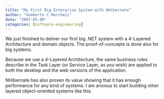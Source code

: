 ```yaml
---
title: "My First Big Enterprise System with NHibernate"
author: "Humberto C Marchezi"
date: "2007-05-09"
categories: [software-engineering]
---
```


We just finished to deliver our first big .NET system with a 4-Layered
Architecture and domain objects. The proof-of-concepts is done also for
big systems.  
  
Because we use a 4-Layered Architecture, the same business rules
describe in the Task Layer (or Service Layer, as you wish) are applied
to both the desktop and the web versions of the application.  
  
NHibernate has also proven its value showing that it has enough
performance for any kind of systems. I am anxious to start building
other layered object-oriented systems like this.

